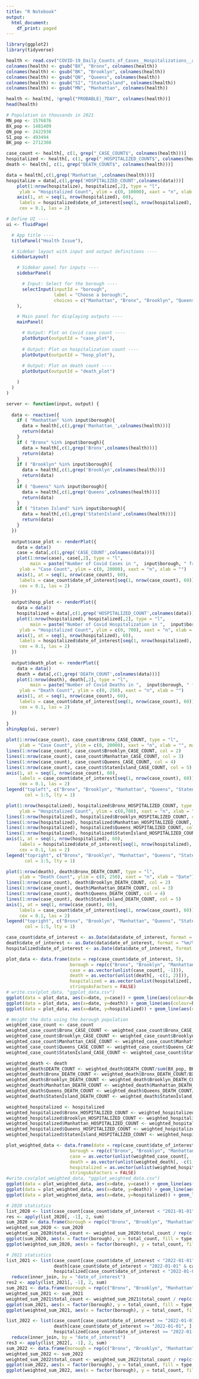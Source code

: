 ```yaml
---
title: "R Notebook"
output:
  html_document:
    df_print: paged
---
```


```r
library(ggplot2)
library(tidyverse)
```

```r
health <- read.csv("COVID-19_Daily_Counts_of_Cases__Hospitalizations__and_Deaths.csv", stringsAsFactors = FALSE)
colnames(health) <- gsub("BX", "Bronx", colnames(health))
colnames(health) <- gsub("BK", "Brooklyn", colnames(health))
colnames(health) <- gsub("QN", "Queens", colnames(health))
colnames(health) <- gsub("SI", "StatenIsland", colnames(health))
colnames(health) <- gsub("MN", "Manhattan", colnames(health))

health <- health[, !grepl("PROBABLE|_7DAY", colnames(health))]
head(health)

# Population in thousands in 2021
MN_pop <- 1576876
BX_pop <- 1481409
QN_pop <- 2422938
SI_pop <- 493494
BK_pop <- 2712360
```

```r
case_count <- health[, c(1, grep("_CASE_COUNT$", colnames(health)))]
hospitalized <- health[, c(1, grep("_HOSPITALIZED_COUNT$", colnames(health)))]
death <- health[, c(1, grep("DEATH_COUNT$", colnames(health)))]

data = health[,c(1,grep('Manhattan_',colnames(health)))]
hospitalize = data[,c(1,grep('HOSPITALIZED_COUNT',colnames(data)))]
    plot(1:nrow(hospitalize), hospitalize[,2], type = "l", 
     ylab = "Hospitalized Count", ylim = c(0, 10000), xaxt = "n", xlab = "")
    axis(1, at = seq(1, nrow(hospitalized), 60),
     labels = hospitalized$date_of_interest[seq(1, nrow(hospitalized), 60)], 
     cex = 0.1, las = 2)
```


```r
# Define UI ----
ui <- fluidPage(

  # App title ----
  titlePanel("Health Issue"),

  # Sidebar layout with input and output definitions ----
  sidebarLayout(

    # Sidebar panel for inputs ----
    sidebarPanel(

      # Input: Select for the borough ----
      selectInput(inputId = "borough",
                  label = "Choose a borough:",
                  choices = c("Manhattan", "Bronx", "Brooklyn", "Queens", "Staten Island")),
    ),

    # Main panel for displaying outputs ----
    mainPanel(

      # Output: Plot on Covid case count ----
      plotOutput(outputId = "case_plot"),
      
      # Output: Plot on hospitalization count ----
      plotOutput(outputId = "hosp_plot"),
      
      # Output: Plot on death count ----
      plotOutput(outputId = "death_plot")

    )
  )
)

server <- function(input, output) {
  
  data <- reactive({
    if ( "Manhattan" %in% input$borough){
      data = health[,c(1,grep('Manhattan_',colnames(health)))]
      return(data) 
    }
    if ( "Bronx" %in% input$borough){
      data = health[,c(1,grep('Bronx',colnames(health)))]
      return(data) 
    }
    if ( "Brooklyn" %in% input$borough){
      data = health[,c(1,grep('Brooklyn',colnames(health)))]
      return(data) 
    }
    if ( "Queens" %in% input$borough){
      data = health[,c(1,grep('Queens',colnames(health)))]
      return(data) 
    }
    if ( "Staten Island" %in% input$borough){
      data = health[,c(1,grep('StatenIsland',colnames(health)))]
      return(data) 
    }
  })
  
  output$case_plot <- renderPlot({
    data = data()
    case = data[,c(1,grep('CASE_COUNT',colnames(data)))]
    plot(1:nrow(case), case[,2], type = "l", 
         main = paste("Number of Covid Cases in ",  input$borough, " from 2020 to 2022"),
     ylab = "Case Count", ylim = c(0, 20000), xaxt = "n", xlab = "")
    axis(1, at = seq(1, nrow(case_count), 60),
     labels = case_count$date_of_interest[seq(1, nrow(case_count), 60)], 
     cex = 0.1, las = 2)
  })
  
  output$hosp_plot <- renderPlot({
    data = data()
    hospitalized = data[,c(1,grep('HOSPITALIZED_COUNT',colnames(data)))]
    plot(1:nrow(hospitalized), hospitalized[,2], type = "l", 
         main = paste("Number of Covid Hospitalization in ",  input$borough, " from 2020 to 2022"),
     ylab = "Hospitalized Count", ylim = c(0, 700), xaxt = "n", xlab = "")
    axis(1, at = seq(1, nrow(hospitalized), 60),
     labels = hospitalized$date_of_interest[seq(1, nrow(hospitalized), 60)], 
     cex = 0.1, las = 2)
  })
  
  output$death_plot <- renderPlot({
    data = data()
    death = data[,c(1,grep('DEATH_COUNT',colnames(data)))]
    plot(1:nrow(death), death[,2], type = "l", 
         main = paste("Number of Covid Deaths in ",  input$borough, " from 2020 to 2022"),
     ylab = "Death Count", ylim = c(0, 250), xaxt = "n", xlab = "")
    axis(1, at = seq(1, nrow(case_count), 60),
     labels = case_count$date_of_interest[seq(1, nrow(case_count), 60)], 
     cex = 0.1, las = 2)
  })
  
}
shinyApp(ui, server)

```


```r
plot(1:nrow(case_count), case_count$Bronx_CASE_COUNT, type = "l", 
     ylab = "Case Count", ylim = c(0, 20000), xaxt = "n", xlab = "", main = 'Case Count of Covid 19')
lines(1:nrow(case_count), case_count$Brooklyn_CASE_COUNT, col = 2)
lines(1:nrow(case_count), case_count$Manhattan_CASE_COUNT, col = 3)
lines(1:nrow(case_count), case_count$Queens_CASE_COUNT, col = 4)
lines(1:nrow(case_count), case_count$StatenIsland_CASE_COUNT, col = 5)
axis(1, at = seq(1, nrow(case_count), 60),
     labels = case_count$date_of_interest[seq(1, nrow(case_count), 60)], 
     cex = 0.1, las = 2)
legend("topleft", c("Bronx", "Brooklyn", "Manhattan", "Queens", "Staten Island"),
       col = 1:5, lty = 1)
```

```r
plot(1:nrow(hospitalized), hospitalized$Bronx_HOSPITALIZED_COUNT, type = "l", 
     ylab = "Hospitalized Count", ylim = c(0,700), xaxt = "n", xlab = "Date")
lines(1:nrow(hospitalized), hospitalized$Brooklyn_HOSPITALIZED_COUNT, col = 2)
lines(1:nrow(hospitalized), hospitalized$Manhattan_HOSPITALIZED_COUNT, col = 3)
lines(1:nrow(hospitalized), hospitalized$Queens_HOSPITALIZED_COUNT, col = 4)
lines(1:nrow(hospitalized), hospitalized$StatenIsland_HOSPITALIZED_COUNT, col = 5)
axis(1, at = seq(1, nrow(hospitalized), 60),
     labels = hospitalized$date_of_interest[seq(1, nrow(hospitalized), 60)], 
     cex = 0.1, las = 2)
legend("topright", c("Bronx", "Brooklyn", "Manhattan", "Queens", "Staten Island"),
       col = 1:5, lty = 1)
```

```r
plot(1:nrow(death), death$Bronx_DEATH_COUNT, type = "l", 
     ylab = "Death Count", ylim = c(0, 250), xaxt = "n", xlab = "Date")
lines(1:nrow(case_count), death$Brooklyn_DEATH_COUNT, col = 2)
lines(1:nrow(case_count), death$Manhattan_DEATH_COUNT, col = 3)
lines(1:nrow(case_count), death$Queens_DEATH_COUNT, col = 4)
lines(1:nrow(case_count), death$StatenIsland_DEATH_COUNT, col = 5)
axis(1, at = seq(1, nrow(case_count), 60),
     labels = case_count$date_of_interest[seq(1, nrow(case_count), 60)], 
     cex = 0.1, las = 2)
legend("topright", c("Bronx", "Brooklyn", "Manhattan", "Queens", "Staten Island"),
       col = 1:5, lty = 1)
```

```r
case_count$date_of_interest <- as.Date(data$date_of_interest, format = "%m/%d/%Y")
death$date_of_interest <- as.Date(data$date_of_interest, format = "%m/%d/%Y")
hospitalized$date_of_interest <- as.Date(data$date_of_interest, format = "%m/%d/%Y")
```

```r
plot_data <- data.frame(date = rep(case_count$date_of_interest, 5),
                        borough = rep(c("Bronx", "Brooklyn", "Manhattan", "Queens", "Staten Island"), each = nrow(data)),
                        case = as.vector(unlist(case_count[, -1])),
                        death = as.vector(unlist(death[, -c(1, 2)])),
                        hospitalized = as.vector(unlist(hospitalized[, -1])),
                        stringsAsFactors = FALSE)
# write.csv(plot_data, "ggplot_data.csv")
ggplot(data = plot_data, aes(x=date, y=case)) + geom_line(aes(colour=borough))
ggplot(data = plot_data, aes(x=date, y=death)) + geom_line(aes(colour=borough))
ggplot(data = plot_data, aes(x=date, y=hospitalized)) + geom_line(aes(colour=borough))
```


```r
# Weight the data using the borough population
weighted_case_count <- case_count
weighted_case_count$Bronx_CASE_COUNT <- weighted_case_count$Bronx_CASE_COUNT/BX_pop
weighted_case_count$Brooklyn_CASE_COUNT <- weighted_case_count$Brooklyn_CASE_COUNT/BK_pop
weighted_case_count$Manhattan_CASE_COUNT <- weighted_case_count$Manhattan_CASE_COUNT/MN_pop
weighted_case_count$Queens_CASE_COUNT <- weighted_case_count$Queens_CASE_COUNT/QN_pop
weighted_case_count$StatenIsland_CASE_COUNT <- weighted_case_count$StatenIsland_CASE_COUNT/SI_pop

weighted_death <- death
weighted_death$DEATH_COUNT <- weighted_death$DEATH_COUNT/sum(BX_pop, BK_pop, MN_pop, QN_pop, SI_pop)
weighted_death$Bronx_DEATH_COUNT <- weighted_death$Bronx_DEATH_COUNT/BX_pop
weighted_death$Brooklyn_DEATH_COUNT <- weighted_death$Brooklyn_DEATH_COUNT/BK_pop
weighted_death$Manhattan_DEATH_COUNT <- weighted_death$Manhattan_DEATH_COUNT/MN_pop
weighted_death$Queens_DEATH_COUNT <- weighted_death$Queens_DEATH_COUNT/QN_pop
weighted_death$StatenIsland_DEATH_COUNT <- weighted_death$StatenIsland_DEATH_COUNT/SI_pop

weighted_hospitalized <- hospitalized
weighted_hospitalized$Bronx_HOSPITALIZED_COUNT <- weighted_hospitalized$Bronx_HOSPITALIZED_COUNT/BX_pop
weighted_hospitalized$Brooklyn_HOSPITALIZED_COUNT <- weighted_hospitalized$Brooklyn_HOSPITALIZED_COUNT/BK_pop
weighted_hospitalized$Manhattan_HOSPITALIZED_COUNT <- weighted_hospitalized$Manhattan_HOSPITALIZED_COUNT/MN_pop
weighted_hospitalized$Queens_HOSPITALIZED_COUNT <- weighted_hospitalized$Queens_HOSPITALIZED_COUNT/QN_pop
weighted_hospitalized$StatenIsland_HOSPITALIZED_COUNT <- weighted_hospitalized$StatenIsland_HOSPITALIZED_COUNT/SI_pop
```

```r
plot_weighted_data <- data.frame(date = rep(case_count$date_of_interest, 5),
                        borough = rep(c("Bronx", "Brooklyn", "Manhattan", "Queens", "Staten Island"), each = nrow(data)),
                        case = as.vector(unlist(weighted_case_count[, -1])),
                        death = as.vector(unlist(weighted_death[, -c(1, 2)])),
                        hospitalized = as.vector(unlist(weighted_hospitalized[, -1])),
                        stringsAsFactors = FALSE)
#write.csv(plot_weighted_data, "ggplot_weighted_data.csv")
ggplot(data = plot_weighted_data, aes(x=date, y=case)) + geom_line(aes(colour=borough))
ggplot(data = plot_weighted_data, aes(x=date, y=death)) + geom_line(aes(colour=borough))
ggplot(data = plot_weighted_data, aes(x=date, y=hospitalized)) + geom_line(aes(colour=borough))
```


```r
# 2020 statistics
list_2020 <- list(case_count[case_count$date_of_interest < "2021-01-01", ], death[death$date_of_interest < "2021-01-01", ], hospitalized[hospitalized$date_of_interest < "2021-01-1", ]) %>% reduce(inner_join, by = "date_of_interest")
res <- apply(list_2020[, -1], 2, sum)
sum_2020 <- data.frame(borough = rep(c("Bronx", "Brooklyn", "Manhattan", "Queens", "Staten Island"), 3), total_count = res[-6], type = rep(c("Case", "Death", "Hospitalized"), each = 5))
weighted_sum_2020 <- sum_2020
weighted_sum_2020$total_count <- weighted_sum_2020$total_count / rep(c(BX_pop, BK_pop, MN_pop, QN_pop, SI_pop), 3)
ggplot(sum_2020, aes(x = factor(borough), y = total_count, fill = type, colour = type)) + geom_bar(stat = "identity", position = "dodge")
ggplot(weighted_sum_2020, aes(x = factor(borough), y = total_count, fill = type, colour = type)) + geom_bar(stat = "identity", position = "dodge")
```

```r
# 2021 statistics
list_2021 <- list(case_count[case_count$date_of_interest < "2022-01-01" & case_count$date_of_interest >= "2021-01-01", ],
                  death[case_count$date_of_interest < "2022-01-01" & case_count$date_of_interest >= "2021-01-01", ],
                  hospitalized[case_count$date_of_interest < "2022-01-01" & case_count$date_of_interest >= "2021-01-01", ]) %>% 
  reduce(inner_join, by = "date_of_interest")
res2 <- apply(list_2021[, -1], 2, sum)
sum_2021 <- data.frame(borough = rep(c("Bronx", "Brooklyn", "Manhattan", "Queens", "Staten Island"), 3), total_count = res2[-6], type = rep(c("Case", "Death", "Hospitalized"), each = 5))
weighted_sum_2021 <- sum_2021
weighted_sum_2021$total_count <- weighted_sum_2021$total_count / rep(c(BX_pop, BK_pop, MN_pop, QN_pop, SI_pop), 3)
ggplot(sum_2021, aes(x = factor(borough), y = total_count, fill = type, colour = type)) + geom_bar(stat = "identity", position = "dodge")
ggplot(weighted_sum_2021, aes(x = factor(borough), y = total_count, fill = type, colour = type)) + geom_bar(stat = "identity", position = "dodge")
```

```r
list_2022 <- list(case_count[case_count$date_of_interest >= "2022-01-01", ],
                  death[case_count$date_of_interest >= "2022-01-01", ],
                  hospitalized[case_count$date_of_interest >= "2022-01-01", ]) %>% 
  reduce(inner_join, by = "date_of_interest")
res3 <- apply(list_2022[, -1], 2, sum)
sum_2022 <- data.frame(borough = rep(c("Bronx", "Brooklyn", "Manhattan", "Queens", "Staten Island"), 3), total_count = res3[-6], type = rep(c("Case", "Death", "Hospitalized"), each = 5))
weighted_sum_2022 <- sum_2022
weighted_sum_2022$total_count <- weighted_sum_2022$total_count / rep(c(BX_pop, BK_pop, MN_pop, QN_pop, SI_pop), 3)
ggplot(sum_2022, aes(x = factor(borough), y = total_count, fill = type, colour = type)) + geom_bar(stat = "identity", position = "dodge")
ggplot(weighted_sum_2022, aes(x = factor(borough), y = total_count, fill = type, colour = type)) + geom_bar(stat = "identity", position = "dodge")
```

